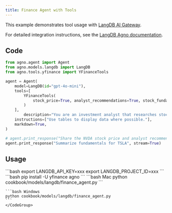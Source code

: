 ```yaml
---
title: Finance Agent with Tools
---
```


This example demonstrates tool usage with [LangDB AI Gateway](https://langdb.ai/).

For detailed integration instructions, see the [LangDB Agno documentation](https://docs.langdb.ai/getting-started/working-with-agent-frameworks/working-with-agno).

## Code

```python cookbook/models/langdb/finance_agent.py
from agno.agent import Agent
from agno.models.langdb import LangDB
from agno.tools.yfinance import YFinanceTools

agent = Agent(
    model=LangDB(id="gpt-4o-mini"),
    tools=[
        YFinanceTools(
            stock_price=True, analyst_recommendations=True, stock_fundamentals=True
        )
    ],
        description="You are an investment analyst that researches stocks and helps users make informed decisions.",
    instructions=["Use tables to display data where possible."],
    markdown=True,
)

# agent.print_response("Share the NVDA stock price and analyst recommendations", stream=True)
agent.print_response("Summarize fundamentals for TSLA", stream=True)
```

## Usage

<Steps>
  <Snippet file="create-venv-step.mdx" />

  <Step title="Set your API key">
    ```bash
    export LANGDB_API_KEY=xxx
    export LANGDB_PROJECT_ID=xxx
    ```
  </Step>

  <Step title="Install libraries">
    ```bash
    pip install -U yfinance agno
    ```
  </Step>

  <Step title="Run Agent">
    <CodeGroup>
    ```bash Mac
    python cookbook/models/langdb/finance_agent.py
    ```

    ```bash Windows
    python cookbook/models/langdb/finance_agent.py
    ```
    </CodeGroup>
  </Step>
</Steps>